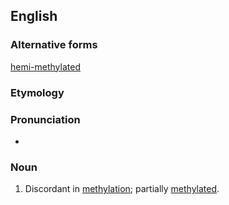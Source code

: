 ==English==
===Alternative forms===
[[hemi-methylated]]

===Etymology===

{{prefix|hemi|methylated}}

===Pronunciation===

*{{IPA|hɛmiˈmɛθɪleɪtəd}}

===Noun===
{{en-noun}}

#{{genetics|of dna}} Discordant in [[methylation]]; partially [[methylated]].